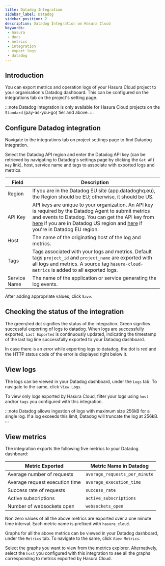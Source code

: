 ```yaml
---
title: Datadog Integration
sidebar_label: Datadog
sidebar_position: 2
description: Datadog Integration on Hasura Cloud
keywords: 
 - hasura
 - docs
 - metrics
 - integration
 - export logs
 - datadog
---
```



## Introduction

You can export metrics and operation logs of your Hasura Cloud project
to your organisation's Datadog dashboard. This can be configured on the
integrations tab on the project's setting page.

:::note
Datadog Integration is only available for Hasura Cloud projects on the
`Standard` (pay-as-you-go) tier and above.
:::

## Configure Datadog integration

Navigate to the integrations tab on project settings page to find
Datadog integration.

<Thumbnail
  src="/img/graphql/cloud/metrics/integrate-datadog.png"
  alt="Configure Datadog Integration"
  width="437px"
/>

Select the Datadog API region and enter the Datadog API key (can be
retrieved by navigating to Datadog's settings page by clicking the
`Get API Key` link), host, service name and tags to associate with
exported logs and metrics.

| Field        | Description                                                                                                                                                                                                                                                                                                                                  |
|--------------|----------------------------------------------------------------------------------------------------------------------------------------------------------------------------------------------------------------------------------------------------------------------------------------------------------------------------------------------|
| Region       | If you are in the Datadog EU site (app.datadoghq.eu), the Region should be EU; otherwise, it should be US.                                                                                                                                                                                                                                   |
| API Key      | API keys are unique to your organization. An API key is required by the Datadog Agent to submit metrics and events to Datadog. You can get the API key from [here](https://app.datadoghq.com/account/settings#api) if you are in Datadog US region and [here](https://app.datadoghq.eu/account/settings#api) if you're in Datadog EU region. |
| Host         | The name of the originating host of the log and metrics.                                                                                                                                                                                                                                                                                     |
| Tags         | Tags associated with your logs and metrics. Default tags `project_id` and `project_name` are exported with all logs and metrics. A source tag `hasura-cloud-metrics` is added to all exported logs.                                                                                                                                          |
| Service Name | The name of the application or service generating the log events.                                                                                                                                                                                                                                                                            |

<Thumbnail
  src="/img/graphql/cloud/metrics/configure-datadog.png"
  alt="Configure Datadog Integration"
  width="437px"
/>

After adding appropriate values, click `Save`.

## Checking the status of the integration

The green/red dot signifies the status of the integration. Green
signifies successful exporting of logs to datadog. When logs are
successfully exported, `Last Exported` is continuously updated,
indicating the timestamp of the last log line successfully exported to
your Datadog dashboard.

<Thumbnail
  src="/img/graphql/cloud/metrics/configure-datadog-done.png"
  alt="Datadog Integration successfully configured"
  width="437px"
/>

In case there is an error while exporting logs to datadog, the dot is
red and the HTTP status code of the error is displayed right below it.

<Thumbnail
  src="/img/graphql/cloud/metrics/configure-datadog-fail.png"
  alt="Datadog Integration successfully configured"
  width="437px"
/>

## View logs

The logs can be viewed in your Datadog dashboard, under the `Logs` tab.
To navigate to the same, click `View Logs`.

<Thumbnail
  src="/img/graphql/cloud/metrics/datadog-view-logs.png"
  alt="Datadog Integration successfully configured"
  width="437px"
/>

<Thumbnail
  src="/img/graphql/cloud/metrics/datadog-logs.png"
  alt="Logs successfully exported to Datadog"
  width="437px"
/>

To view only logs exported by Hasura Cloud, filter your logs using
`host` and/or `tags` you configured with this integration.

:::note
Datadog allows ingestion of logs with maximum size 256kB for a single
log. If a log exceeds this limit, Datadog will truncate the log at
256kB.
:::

## View metrics

The integration exports the following five metrics to your Datadog
dashboard:

| Metric Exported                | Metric Name in Datadog        |
|--------------------------------|-------------------------------|
| Average number of requests     | `average_requests_per_minute` |
| Average request execution time | `average_execution_time`      |
| Success rate of requests       | `success_rate`                |
| Active subscriptions           | `active_subscriptions`        |
| Number of websockets open      | `websockets_open`             |

Non zero values of all the above metrics are exported over a one minute
time interval. Each metric name is prefixed with `hasura_cloud`.

Graphs for all the above metrics can be viewed in your Datadog
dashboard, under the `Metrics` tab. To navigate to the same, click
`View Metrics`.

<Thumbnail
  src="/img/graphql/cloud/metrics/datadog-view-metrics.png"
  alt="Datadog Integration successfully configured"
  width="437px"
/>

Select the graphs you want to view from the metrics explorer.
Alternatively, select the `host` you configured with this integration to
see all the graphs corresponding to metrics exported by Hasura Cloud.

<Thumbnail
  src="/img/graphql/cloud/metrics/datadog-metrics.png"
  alt="Metrics successfully exported to Datadog"
  width="437px"
/>

